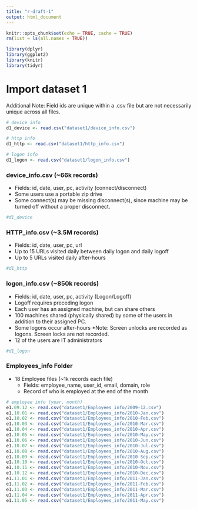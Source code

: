 ```yaml
---
title: "r-draft-1"
output: html_document
---
```


```r
knitr::opts_chunk$set(echo = TRUE, cache = TRUE)
rm(list = ls(all.names = TRUE))
```

```r
library(dplyr)
library(ggplot2)
library(knitr)
library(tidyr)
```

# Import dataset 1

Additional Note:
Field ids are unique within a .csv file but are not necessarily unique across all files.

```r
# device info
d1_device <- read.csv("dataset1/device_info.csv")

# http info
d1_http <- read.csv("dataset1/http_info.csv")

# logon info
d1_logon <- read.csv("dataset1/logon_info.csv")
```


### device_info.csv (~66k records)
* Fields: id, date, user, pc, activity (connect/disconnect)
* Some users use a portable zip drive
* Some connect(s) may be missing disconnect(s), since machine may be turned off without a proper disconnect. 

```r
#d1_device


```


### HTTP_info.csv (~3.5M records)
* Fields: id, date, user, pc, url
* Up to 15 URLs visited daily between daily logon and daily logoff
* Up to 5 URLs visited daily after-hours

```r
#d1_http


```


### logon_info.csv (~850k records)
* Fields: id, date, user, pc, activity (Logon/Logoff)
* Logoff requires preceding logon
* Each user has an assigned machine, but can share others
* 100 machines shared (physically shared) by some of the users in addition to their assigned PC. 
* Some logons occur after-hours 
*Note: Screen unlocks are recorded as logons. Screen locks are not recorded.
* 12 of the users are IT administrators

```r
#d1_logon


```



### Employees_info Folder
* 18 Employee files (~1k records each file)
  - Fields: employee_name, user_id, email, domain, role
  - Record of who is employed at the end of the month 

```r
# employee info (year, month)
e1.09.12 <- read.csv("dataset1/Employees_info/2009-12.csv")
e1.10.01 <- read.csv("dataset1/Employees_info/2010-Jan.csv")
e1.10.02 <- read.csv("dataset1/Employees_info/2010-Feb.csv")
e1.10.03 <- read.csv("dataset1/Employees_info/2010-Mar.csv")
e1.10.04 <- read.csv("dataset1/Employees_info/2010-Apr.csv")
e1.10.05 <- read.csv("dataset1/Employees_info/2010-May.csv")
e1.10.06 <- read.csv("dataset1/Employees_info/2010-Jun.csv")
e1.10.07 <- read.csv("dataset1/Employees_info/2010-Jul.csv")
e1.10.08 <- read.csv("dataset1/Employees_info/2010-Aug.csv")
e1.10.09 <- read.csv("dataset1/Employees_info/2010-Sep.csv")
e1.10.10 <- read.csv("dataset1/Employees_info/2010-Oct.csv")
e1.10.11 <- read.csv("dataset1/Employees_info/2010-Nov.csv")
e1.10.12 <- read.csv("dataset1/Employees_info/2010-Dec.csv")
e1.11.01 <- read.csv("dataset1/Employees_info/2011-Jan.csv")
e1.11.02 <- read.csv("dataset1/Employees_info/2011-Feb.csv")
e1.11.03 <- read.csv("dataset1/Employees_info/2011-Mar.csv")
e1.11.04 <- read.csv("dataset1/Employees_info/2011-Apr.csv")
e1.11.05 <- read.csv("dataset1/Employees_info/2011-May.csv")
```

```r

```

